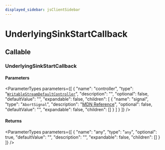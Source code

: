 ```yaml
---
displayed_sidebar: jsClientSidebar
---
```



# UnderlyingSinkStartCallback

## Callable

### UnderlyingSinkStartCallback

#### Parameters

<ParameterTypes parameters={[
  {
    "name": "controller",
    "type": "[`WritableStreamDefaultController`](../../modules/internal.mdx#writablestreamdefaultcontroller)",
    "description": "",
    "optional": false,
    "defaultValue": "",
    "expandable": false,
    "children": [
      {
        "name": "signal",
        "type": "`AbortSignal`",
        "description": "[MDN Reference](https://developer.mozilla.org/docs/Web/API/WritableStreamDefaultController/signal)",
        "optional": false,
        "defaultValue": "",
        "expandable": false,
        "children": []
      }
    ]
  }
]} />

#### Returns

<ParameterTypes parameters={[
  {
    "name": "any",
    "type": "`any`",
    "optional": true,
    "defaultValue": "",
    "description": "",
    "expandable": false,
    "children": []
  }
]} />

